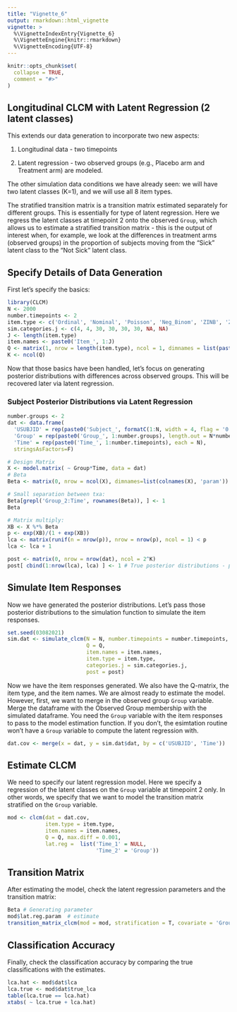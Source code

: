 ```yaml
---
title: "Vignette_6"
output: rmarkdown::html_vignette
vignette: >
  %\VignetteIndexEntry{Vignette_6}
  %\VignetteEngine{knitr::rmarkdown}
  %\VignetteEncoding{UTF-8}
---
```


```r
knitr::opts_chunk$set(
  collapse = TRUE,
  comment = "#>"
)
```

## Longitudinal CLCM with Latent Regression (2 latent classes)


This extends our data generation to incorporate two new aspects:

1. Longitudinal data - two timepoints

2. Latent regression - two observed groups (e.g., Placebo arm and Treatment arm) are modeled. 

The other simulation data conditions we have already seen: we will have two latent classes (K=1), and we will use all 8 item types. 

The stratified transition matrix is a transition matrix estimated separately for different groups. This is essentially for type of latent regression. Here we regress the latent classes at timepoint 2 onto the observed `Group`, which allows us to estimate a stratified transition matrix - this is the output of interest when, for example, we look at the differences in treatment arms (observed groups) in the proportion of subjects moving from the "Sick" latent class to the "Not Sick" latent class.


## Specify Details of Data Generation 

First let's specify the basics:

```r

library(CLCM)
N <- 2000
number.timepoints <- 2
item.type <- c('Ordinal', 'Nominal', 'Poisson', 'Neg_Binom', 'ZINB', 'ZIP', 'Normal', 'Beta') 
sim.categories.j <- c(4, 4, 30, 30, 30, 30, NA, NA) 
J <- length(item.type)
item.names <- paste0('Item_', 1:J)
Q <- matrix(1, nrow = length(item.type), ncol = 1, dimnames = list(paste0('Item_', 1:length(item.type)), NULL))
K <- ncol(Q) 

```
     

Now that those basics have been handled, let's focus on generating posterior distributions with differences across observed groups. This will be recovered later via latent regression. 


### Subject Posterior Distributions via Latent Regression 

```r

number.groups <- 2
dat <- data.frame(
  'USUBJID' = rep(paste0('Subject_', formatC(1:N, width = 4, flag = '0')), length.out= N*number.timepoints),
  'Group' = rep(paste0('Group_', 1:number.groups), length.out = N*number.timepoints),
  'Time' = rep(paste0('Time_', 1:number.timepoints), each = N),
  stringsAsFactors=F)

# Design Matrix
X <- model.matrix( ~ Group*Time, data = dat) 
# Beta
Beta <- matrix(0, nrow = ncol(X), dimnames=list(colnames(X), 'param'))

# Small separation between txa:
Beta[grepl('Group_2:Time', rownames(Beta)), ] <- 1
Beta

# Matrix multiply:
XB <- X %*% Beta
p <- exp(XB)/(1 + exp(XB))
lca <- matrix(runif(n = nrow(p)), nrow = nrow(p), ncol = 1) < p
lca <- lca + 1

post <- matrix(0, nrow = nrow(dat), ncol = 2^K)
post[ cbind(1:nrow(lca), lca) ] <- 1 # True posterior distributions - pass to simulation function


```


## Simulate Item Responses

Now we have generated the posterior distributions. Let's pass those posterior distributions to the simulation function to simulate the item responses.


```r
set.seed(03082021)
sim.dat <- simulate_clcm(N = N, number.timepoints = number.timepoints, 
                         Q = Q, 
                         item.names = item.names, 
                         item.type = item.type, 
                         categories.j = sim.categories.j, 
                         post = post)

```

Now we have the item responses generated. We also have the Q-matrix, the item type, and the item names. We are almost ready to estimate the model. However, first, we want to merge in the observed group `Group` variable. Merge the dataframe with the Observed Group membership with the simulated dataframe. You need the `Group` variable with the item responses to pass to the model estimation function. If you don't, the esimtation routine won't have a `Group` variable to compute the latent regression with. 

```r
dat.cov <- merge(x = dat, y = sim.dat$dat, by = c('USUBJID', 'Time'))
```




## Estimate CLCM
We need to specify our latent regression model. Here we specify a regression of the latent classes on the `Group` variable at timepoint 2 only. In other words, we specify that we want to model the transition matrix stratified on the `Group` variable.


```r

mod <- clcm(dat = dat.cov, 
            item.type = item.type, 
            item.names = item.names, 
            Q = Q, max.diff = 0.001, 
            lat.reg =  list('Time_1' = NULL, 
                            'Time_2' = 'Group'))

```

## Transition Matrix

After estimating the model, check the latent regression parameters and the transition matrix:
```r

Beta # Generating parameter
mod$lat.reg.param  # estimate
transition_matrix_clcm(mod = mod, stratification = T, covariate = 'Group')

```


## Classification Accuracy 

Finally, check the classification accuracy by comparing the true classifications with the estimates.

```r

lca.hat <- mod$dat$lca 
lca.true <- mod$dat$true_lca      
table(lca.true == lca.hat)
xtabs( ~ lca.true + lca.hat)

```


      
